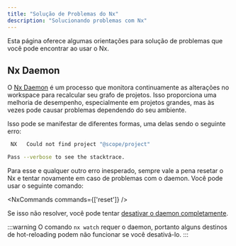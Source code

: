 ```yaml
---
title: "Solução de Problemas do Nx"
description: "Solucionando problemas com Nx"
---
```





Esta página oferece algumas orientações para solução de problemas que você pode encontrar ao usar o Nx.

## Nx Daemon

O [Nx Daemon](https://nx.dev/docs/concepts/nx-daemon) é um processo que monitora continuamente as alterações no workspace para recalcular seu grafo de projetos. Isso proporciona uma melhoria de desempenho, especialmente em projetos grandes, mas às vezes pode causar problemas dependendo do seu ambiente.

Isso pode se manifestar de diferentes formas, uma delas sendo o seguinte erro:

```bash
 NX   Could not find project "@scope/project"

Pass --verbose to see the stacktrace.
```

Para esse e qualquer outro erro inesperado, sempre vale a pena resetar o Nx e tentar novamente em caso de problemas com o daemon. Você pode usar o seguinte comando:

<NxCommands commands={['reset']} />

Se isso não resolver, você pode tentar [desativar o daemon completamente](https://nx.dev/docs/concepts/nx-daemon#turning-it-off).

:::warning
O comando `nx watch` requer o daemon, portanto alguns destinos de hot-reloading podem não funcionar se você desativá-lo.
:::